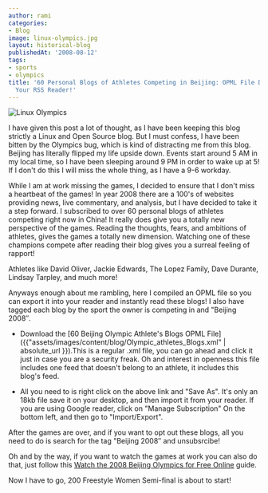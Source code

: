 ```yaml
---
author: rami
categories:
- Blog
image: linux-olympics.jpg
layout: historical-blog
publishedAt: '2008-08-12'
tags:
- sports
- olympics
title: '60 Personal Blogs of Athletes Competing in Beijing: OPML File Directly To
  Your RSS Reader!'
---
```


![Linux Olympics](/assets/images/content/blog/linux-olympics.jpg)

I have given this post a lot of thought, as I have been keeping this blog strictly a Linux and Open Source blog. But I must confess, I have been bitten by the Olympics bug, which is kind of distracting me from this blog. Beijing has literally flipped my life upside down. Events start around 5 AM in my local time, so I have been sleeping around 9 PM in order to wake up at 5! If I don't do this I will miss the whole thing, as I have a 9-6 workday. 

While I am at work missing the games, I decided to ensure that I don't miss a heartbeat of the games! In year 2008 there are a 100's of websites providing news, live commentary, and analysis, but I have decided to take it a step forward. I subscribed to over 60 personal blogs of athletes competing right now in China! It really does give you a totally new perspective of the games. Reading the thoughts, fears, and ambitions of athletes, gives the games a totally new dimension. Watching one of these champions compete after reading their blog gives you a surreal feeling of rapport!

Athletes like David Oliver, Jackie Edwards, The Lopez Family, Dave Durante, Lindsay Tarpley, and much more!

Anyways enough about me rambling, here I compiled an OPML file so you can export it into your reader and instantly read these blogs! I also have tagged each blog by the sport the owner is competing in and "Beijing 2008″.

* Download the [60 Beijing Olympic Athlete's Blogs OPML File]({{"assets/images/content/blog/Olympic_athletes_Blogs.xml" | absolute_url }}).This is a regular .xml file, you can go ahead and click it just in case you are a security freak. Oh and interest in openness this file  includes one feed that doesn't belong to an athlete, it includes this blog's feed. 

* All you need to is right click on the above link and "Save As". It's only an 18kb file save it on your desktop, and then import it from your reader. If you are using Google reader, click on "Manage Subscription" On the bottom left, and then go to "Import/Export".

After the games are over, and if you want to opt out these blogs, all you need to do is search for the tag "Beijing 2008″ and unsubsrcibe!

Oh and by the way, if you want to watch the games at work you can also do that, just follow this [Watch the 2008 Beijing Olympics for Free Online](http://www.walyou.com/blog//2008/08/10/watch-the-2008-beijing-olympics-for-free-online/) guide.

Now I have to go, 200 Freestyle Women Semi-final is about to start!